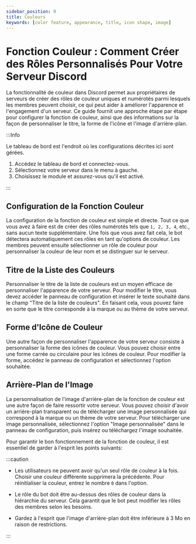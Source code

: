 ```yaml
---
sidebar_position: 9
title: Couleurs
keywords: [color feature, appearance, title, icon shape, image] 
---
```


# Fonction Couleur : Comment Créer des Rôles Personnalisés Pour Votre Serveur Discord

La fonctionnalité de couleur dans Discord permet aux propriétaires de serveurs de créer des rôles de couleur uniques et numérotés parmi lesquels les membres peuvent choisir, ce qui peut aider à améliorer l'apparence et l'engagement d'un serveur. Ce guide fournit une approche étape par étape pour configurer la fonction de couleur, ainsi que des informations sur la façon de personnaliser le titre, la forme de l'icône et l'image d'arrière-plan.

:::Info

Le tableau de bord est l'endroit où les configurations décrites ici sont gérées.

1. Accédez le tableau de bord et connectez-vous.
2. Sélectionnez votre serveur dans le menu à gauche.
3. Choisissez le module et assurez-vous qu'il est activé.

:::

## Configuration de la Fonction Couleur

La configuration de la fonction de couleur est simple et directe. Tout ce que vous avez à faire est de créer des rôles numérotés tels que `1, 2, 3, 4`, etc., sans aucun texte supplémentaire. Une fois que vous avez fait cela, le bot détectera automatiquement ces rôles en tant qu'options de couleur. Les membres peuvent ensuite sélectionner un rôle de couleur pour personnaliser la couleur de leur nom et se distinguer sur le serveur.

## Titre de la Liste des Couleurs

Personnaliser le titre de la liste de couleurs est un moyen efficace de personnaliser l'apparence de votre serveur. Pour modifier le titre, vous devez accéder le panneau de configuration et insérer le texte souhaité dans le champ "Titre de la liste de couleurs". En faisant cela, vous pouvez faire en sorte que le titre corresponde à la marque ou au thème de votre serveur.

## Forme d'Icône de Couleur

Une autre façon de personnaliser l'apparence de votre serveur consiste à personnaliser la forme des icônes de couleur. Vous pouvez choisir entre une forme carrée ou circulaire pour les icônes de couleur. Pour modifier la forme, accédez le panneau de configuration et sélectionnez l'option souhaitée.

## Arrière-Plan de l'Image

La personnalisation de l'image d'arrière-plan de la fonction de couleur est une autre façon de faire ressortir votre serveur. Vous pouvez choisir d'avoir un arrière-plan transparent ou de télécharger une image personnalisée qui correspond à la marque ou un thème de votre serveur. Pour télécharger une image personnalisée, sélectionnez l'option "Image personnalisée" dans le panneau de configuration, puis insérez ou téléchargez l'image souhaitée.

Pour garantir le bon fonctionnement de la fonction de couleur, il est essentiel de garder à l'esprit les points suivants:

:::caution

- Les utilisateurs ne peuvent avoir qu'un seul rôle de couleur à la fois. Choisir une couleur différente supprimera la précédente. Pour réinitialiser la couleur, entrez le nombre `0` dans l'option.

- Le rôle du bot doit être au-dessus des rôles de couleur dans la hiérarchie du serveur. Cela garantit que le bot peut modifier les rôles des membres selon les besoins.

- Gardez à l'esprit que l'image d'arrière-plan doit être inférieure à 3 Mo en raison de restrictions.

:::
